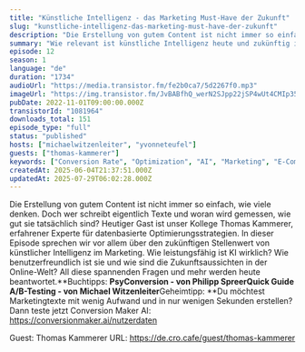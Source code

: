 ```yaml
---
title: "Künstliche Intelligenz - das Marketing Must-Have der Zukunft"
slug: "kunstliche-intelligenz-das-marketing-must-have-der-zukunft"
description: "Die Erstellung von gutem Content ist nicht immer so einfach, wie viele denken. Doch wer schreibt eigentlich Texte und woran wird gemessen, wie gut sie tatsächlich sind? Heutiger Gast ist unser Kollege Thomas Kammerer, erfahrener Experte für datenbasierte Optimierungsstrategien. In dieser Episode sprechen wir vor allem über den zukünftigen Stellenwert von künstlicher Intelligenz im Marketing. Wie leistungsfähig ist KI wirklich? Wie benutzerfreundlich ist sie und wie sind die Zukunftsaussichten in der Online-Welt? All diese spannenden Fragen und mehr werden heute beantwortet.**Buchtipps: **PsyConversion - von Philipp SpreerQuick Guide A/B-Testing - von Michael Witzenleiter**Geheimtipp: **Du möchtest Marketingtexte mit wenig Aufwand und in nur wenigen Sekunden erstellen? Dann teste jetzt Conversion Maker AI: https://conversionmaker.ai/nutzerdaten\n\nGuest: Thomas Kammerer\nURL: https://de.cro.cafe/guest/thomas-kammerer"
summary: "Wie relevant ist künstliche Intelligenz heute und zukünftig in der Marketingwelt? Darüber sprechen wir mit Thomas Kammerer in unserer neuesten Folge."
episode: 12
season: 1
language: "de"
duration: "1734"
audioUrl: "https://media.transistor.fm/fe2b0ca7/5d2267f0.mp3"
imageUrl: "https://img.transistor.fm/JvBABfhQ_werN2SJpp22jSP4wUt4CMIp35U__qF70yc/rs:fill:0:0:1/w:1400/h:1400/q:60/mb:500000/aHR0cHM6Ly9pbWct/dXBsb2FkLXByb2R1/Y3Rpb24udHJhbnNp/c3Rvci5mbS84MjM3/ZTQ5ZTlmNjg2ZDAx/YzgyYWEwMjhiZmFk/YTg2My5wbmc.webp"
pubDate: 2022-11-01T09:00:00.000Z
transistorId: "1081964"
downloads_total: 151
episode_type: "full"
status: "published"
hosts: ["michaelwitzenleiter", "yvonneteufel"]
guests: ["thomas-kammerer"]
keywords: ["Conversion Rate", "Optimization", "AI", "Marketing", "E-Commerce", "Künstliche Intelligenz", "Online Marketing"]
createdAt: 2025-06-04T21:37:51.000Z
updatedAt: 2025-07-29T06:02:28.000Z
---
```


Die Erstellung von gutem Content ist nicht immer so einfach, wie viele denken. Doch wer schreibt eigentlich Texte und woran wird gemessen, wie gut sie tatsächlich sind? Heutiger Gast ist unser Kollege Thomas Kammerer, erfahrener Experte für datenbasierte Optimierungsstrategien. In dieser Episode sprechen wir vor allem über den zukünftigen Stellenwert von künstlicher Intelligenz im Marketing. Wie leistungsfähig ist KI wirklich? Wie benutzerfreundlich ist sie und wie sind die Zukunftsaussichten in der Online-Welt? All diese spannenden Fragen und mehr werden heute beantwortet.**Buchtipps: **PsyConversion - von Philipp SpreerQuick Guide A/B-Testing - von Michael Witzenleiter**Geheimtipp: **Du möchtest Marketingtexte mit wenig Aufwand und in nur wenigen Sekunden erstellen? Dann teste jetzt Conversion Maker AI: https://conversionmaker.ai/nutzerdaten

Guest: Thomas Kammerer
URL: https://de.cro.cafe/guest/thomas-kammerer
